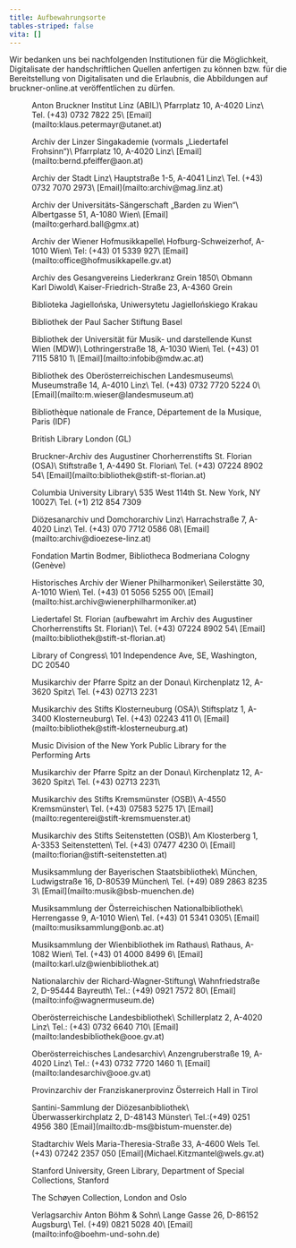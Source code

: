 ```yaml
---
title: Aufbewahrungsorte
tables-striped: false
vita: []
---
```

Wir bedanken uns bei nachfolgenden Institutionen für die Möglichkeit, Digitalisate der handschriftlichen Quellen anfertigen zu können bzw. für die Bereitstellung von Digitalisaten und die Erlaubnis, die Abbildungen auf bruckner-online.at veröffentlichen zu dürfen.



<Figure href="/assets/content/pages/werkverzeichnis/aufbewahrungsorte/abil.png" alt="Logo Anton Bruckner Institut Linz">
  Anton Bruckner Institut Linz (ABIL)\
  Pfarrplatz 10, A-4020 Linz\
  Tel. (+43) 0732 7822 25\
  [Email](mailto:klaus.petermayr@utanet.at)
</Figure>

<Figure href="/assets/content/pages/werkverzeichnis/aufbewahrungsorte/singakademie-linz.jpg" alt="Logo Linzer Singakademie">
  Archiv der Linzer Singakademie (vormals „Liedertafel Frohsinn“)\
  Pfarrplatz 10, A-4020 Linz\
  [Email](mailto:bernd.pfeiffer@aon.at)
</Figure>

<Figure href="/assets/content/pages/werkverzeichnis/aufbewahrungsorte/linz.jpg" alt="Logo Stadt Linz">
  Archiv der Stadt Linz\
  Hauptstraße 1-5, A-4041 Linz\
  Tel. (+43) 0732 7070 2973\
  [Email](mailto:archiv@mag.linz.at)
</Figure>

<Figure href="/assets/content/pages/werkverzeichnis/aufbewahrungsorte/barden.jpg" alt="Logo der Universitäts-Sängerschaft „Barden zu Wien“">
  Archiv der Universitäts-Sängerschaft „Barden zu Wien“\
  Albertgasse 51, A-1080 Wien\
  [Email](mailto:gerhard.ball@gmx.at)
</Figure>

<Figure href="/assets/content/pages/werkverzeichnis/aufbewahrungsorte/hofmusik.jpg" alt="Logo der Wiener Hofmusikkapelle">
  Archiv der Wiener Hofmusikkapelle\
  Hofburg-Schweizerhof, A-1010 Wien\
  Tel: (+43) 01 5339 927\
  [Email](mailto:office@hofmusikkapelle.gv.at)
</Figure>

<Figure href="/assets/content/pages/werkverzeichnis/aufbewahrungsorte/stflorian.jpg">
  Archiv des Gesangvereins Liederkranz Grein 1850\
  Obmann Karl Diwold\
  Kaiser-Friedrich-Straße 23, A-4360 Grein
</Figure>

<Figure href="/assets/content/pages/werkverzeichnis/aufbewahrungsorte/stflorian.jpg">
  Biblioteka Jagiellońska, Uniwersytetu Jagiellońskiego Krakau
</Figure>

<Figure href="/assets/content/pages/werkverzeichnis/aufbewahrungsorte/stflorian.jpg">
  Bibliothek der Paul Sacher Stiftung Basel
</Figure>

<Figure href="/assets/content/pages/werkverzeichnis/aufbewahrungsorte/mdw.jpg" alt="Logo der Universität für Musik- und darstellende Kunst Wien (MDW)">
  Bibliothek der Universität für Musik- und darstellende Kunst Wien (MDW)\
  Lothringerstraße 18, A-1030 Wien\
  Tel. (+43) 01 7115 5810 1\
  [Email](mailto:infobib@mdw.ac.at)
</Figure>

<Figure href="/assets/content/pages/werkverzeichnis/aufbewahrungsorte/lm-linz.jpg" alt="Logo des Oberösterreichischen Landesmuseums">
  Bibliothek des Oberösterreichischen Landesmuseums\
  Museumstraße 14, A-4010 Linz\
  Tel. (+43) 0732 7720 5224 0\
  [Email](mailto:m.wieser@landesmuseum.at)
</Figure>

<Figure href="/assets/content/pages/werkverzeichnis/aufbewahrungsorte/stflorian.jpg">
  Bibliothèque nationale de France, Département de la Musique, Paris (IDF)
</Figure>

<Figure href="/assets/content/pages/werkverzeichnis/aufbewahrungsorte/stflorian.jpg">
  British Library London (GL)
</Figure>

<Figure href="/assets/content/pages/werkverzeichnis/aufbewahrungsorte/stflorian.jpg" alt="Logo des Augustiner Chorherrenstifts St. Florian (OSA)">
  Bruckner-Archiv des Augustiner Chorherrenstifts St. Florian (OSA)\
  Stiftstraße 1, A-4490 St. Florian\
  Tel. (+43) 07224 8902 54\
  [Email](mailto:bibliothek@stift-st-florian.at)
</Figure>

<Figure href="/assets/content/pages/werkverzeichnis/aufbewahrungsorte/stflorian.jpg">
  Columbia University Library\
  535 West 114th St. New York, NY 10027\
  Tel. (+1) 212 854 7309
</Figure>

<Figure href="/assets/content/pages/werkverzeichnis/aufbewahrungsorte/stflorian.jpg">
  Diözesanarchiv und Domchorarchiv Linz\
  Harrachstraße 7, A-4020 Linz\
  Tel. (+43) 070 7712 0586 08\
  [Email](mailto:archiv@dioezese-linz.at)
</Figure>

<Figure href="/assets/content/pages/werkverzeichnis/aufbewahrungsorte/stflorian.jpg">
  Fondation Martin Bodmer, Bibliotheca Bodmeriana Cologny (Genève)
</Figure>

<Figure href="/assets/content/pages/werkverzeichnis/aufbewahrungsorte/stflorian.jpg">
  Historisches Archiv der Wiener Philharmoniker\
  Seilerstätte 30, A-1010 Wien\
  Tel. (+43) 01 5056 5255 00\
  [Email](mailto:hist.archiv@wienerphilharmoniker.at)
</Figure>

<Figure href="/assets/content/pages/werkverzeichnis/aufbewahrungsorte/stflorian.jpg">
  Liedertafel St. Florian (aufbewahrt im Archiv des Augustiner Chorherrenstifts St. Florian)\
  Tel. (+43) 07224 8902 54\
  [Email](mailto:bibliothek@stift-st-florian.at)
</Figure>

<Figure href="/assets/content/pages/werkverzeichnis/aufbewahrungsorte/stflorian.jpg">
  Library of Congress\
  101 Independence Ave, SE, Washington, DC 20540
</Figure>

<Figure href="/assets/content/pages/werkverzeichnis/aufbewahrungsorte/stflorian.jpg">
  Musikarchiv der Pfarre Spitz an der Donau\
  Kirchenplatz 12, A-3620 Spitz\
  Tel. (+43) 02713 2231
</Figure>

<Figure href="/assets/content/pages/werkverzeichnis/aufbewahrungsorte/stflorian.jpg">
  Musikarchiv des Stifts Klosterneuburg (OSA)\
  Stiftsplatz 1, A-3400 Klosterneuburg\
  Tel. (+43) 02243 411 0\
  [Email](mailto:bibliothek@stift-klosterneuburg.at)
</Figure>

<Figure href="/assets/content/pages/werkverzeichnis/aufbewahrungsorte/stflorian.jpg">
  Music Division of the New York Public Library for the Performing Arts
</Figure>

<Figure href="/assets/content/pages/werkverzeichnis/aufbewahrungsorte/stflorian.jpg">
	Musikarchiv der Pfarre Spitz an der Donau\
	Kirchenplatz 12, A-3620 Spitz\
	Tel. (+43) 02713 2231\
</Figure>

<Figure href="/assets/content/pages/werkverzeichnis/aufbewahrungsorte/stflorian.jpg">
	Musikarchiv des Stifts Kremsmünster (OSB)\
	A-4550 Kremsmünster\
	Tel. (+43) 07583 5275 17\
	[Email](mailto:regenterei@stift-kremsmuenster.at)
</Figure>

<Figure href="/assets/content/pages/werkverzeichnis/aufbewahrungsorte/stflorian.jpg">
	Musikarchiv des Stifts Seitenstetten (OSB)\
	Am Klosterberg 1, A-3353 Seitenstetten\
	Tel. (+43) 07477 4230 0\
	[Email](mailto:florian@stift-seitenstetten.at)
</Figure>

<Figure href="/assets/content/pages/werkverzeichnis/aufbewahrungsorte/stflorian.jpg">
	Musiksammlung der Bayerischen Staatsbibliothek\
	München, Ludwigstraße 16, D-80539 München\
	Tel. (+49) 089 2863 8235 3\
	[Email](mailto:musik@bsb-muenchen.de)
</Figure>

<Figure href="/assets/content/pages/werkverzeichnis/aufbewahrungsorte/stflorian.jpg">
	Musiksammlung der Österreichischen Nationalbibliothek\
	Herrengasse 9, A-1010 Wien\
	Tel. (+43) 01 5341 0305\
	[Email](mailto:musiksammlung@onb.ac.at)
</Figure>


<Figure href="/assets/content/pages/werkverzeichnis/aufbewahrungsorte/stflorian.jpg">
	Musiksammlung der Wienbibliothek im Rathaus\
	Rathaus, A-1082 Wien\
	Tel. (+43) 01 4000 8499 6\
	[Email](mailto:karl.ulz@wienbibliothek.at)
</Figure>

<Figure href="/assets/content/pages/werkverzeichnis/aufbewahrungsorte/stflorian.jpg">
	Nationalarchiv der Richard-Wagner-Stiftung\
	Wahnfriedstraße 2, D-95444 Bayreuth\
	Tel.: (+49) 0921 7572 80\
	[Email](mailto:info@wagnermuseum.de)
</Figure>

<Figure href="/assets/content/pages/werkverzeichnis/aufbewahrungsorte/stflorian.jpg">
	Oberösterreichische Landesbibliothek\
	Schillerplatz 2, A-4020 Linz\
	Tel.: (+43) 0732 6640 710\
	[Email](mailto:landesbibliothek@ooe.gv.at)
</Figure>

<Figure href="/assets/content/pages/werkverzeichnis/aufbewahrungsorte/stflorian.jpg">
	Oberösterreichisches Landesarchiv\
	Anzengruberstraße 19, A-4020 Linz\
	Tel.: (+43) 0732 7720 1460 1\
	[Email](mailto:landesarchiv@ooe.gv.at)
</Figure>

<Figure href="/assets/content/pages/werkverzeichnis/aufbewahrungsorte/stflorian.jpg">
	Provinzarchiv der Franziskanerprovinz Österreich Hall in Tirol
</Figure>

<Figure href="/assets/content/pages/werkverzeichnis/aufbewahrungsorte/stflorian.jpg">
	Santini-Sammlung der Diözesanbibliothek\
	Überwasserkirchplatz 2, D-48143 Münster\
	Tel.:(+49) 0251 4956 380
	[Email](mailto:db-ms@bistum-muenster.de)
</Figure>

<Figure href="/assets/content/pages/werkverzeichnis/aufbewahrungsorte/stflorian.jpg">
	Stadtarchiv Wels
	Maria-Theresia-Straße 33, A-4600 Wels
	Tel. (+43) 07242 2357 050
	[Email](Michael.Kitzmantel@wels.gv.at)
</Figure>

<Figure href="/assets/content/pages/werkverzeichnis/aufbewahrungsorte/stflorian.jpg">
	Stanford University, Green Library, Department of Special Collections, Stanford
</Figure>

<Figure href="/assets/content/pages/werkverzeichnis/aufbewahrungsorte/stflorian.jpg">
	The Schøyen Collection, London and Oslo
</Figure>

<Figure href="/assets/content/pages/werkverzeichnis/aufbewahrungsorte/stflorian.jpg">
Verlagsarchiv Anton Böhm & Sohn\
	Lange Gasse 26, D-86152 Augsburg\
	Tel. (+49) 0821 5028 40\
	[Email](mailto:info@boehm-und-sohn.de)
</Figure>

